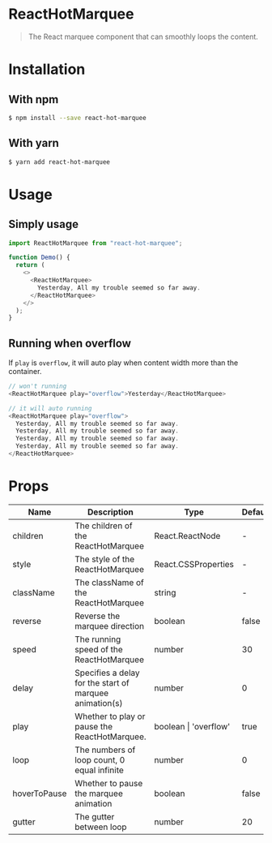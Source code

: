 

<Meta title="doc" component={ReactHotMarquee} />

# ReactHotMarquee

> The React marquee component that can smoothly loops the content.

# Installation

## With npm

```bash
$ npm install --save react-hot-marquee
```

## With yarn

```bash
$ yarn add react-hot-marquee
```

# Usage

## Simply usage

```javascript
import ReactHotMarquee from "react-hot-marquee";

function Demo() {
  return (
    <>
      <ReactHotMarquee>
        Yesterday, All my trouble seemed so far away.
      </ReactHotMarquee>
    </>
  );
}
```

## Running when overflow

If `play` is `overflow`, it will auto play when content width more than the container.

```javascript
// won't running
<ReactHotMarquee play="overflow">Yesterday</ReactHotMarquee>

// it will auto running
<ReactHotMarquee play="overflow">
  Yesterday, All my trouble seemed so far away.
  Yesterday, All my trouble seemed so far away.
  Yesterday, All my trouble seemed so far away.
  Yesterday, All my trouble seemed so far away.
</ReactHotMarquee>
```

# Props

| Name         | Description                                             | Type                  | Default |
| ------------ | ------------------------------------------------------- | --------------------- | ------- |
| children     | The children of the ReactHotMarquee                     | React.ReactNode       | -       |
| style        | The style of the ReactHotMarquee                        | React.CSSProperties   | -       |
| className    | The className of the ReactHotMarquee                    | string                | -       |
| reverse      | Reverse the marquee direction                           | boolean               | false   |
| speed        | The running speed of the ReactHotMarquee                | number                | 30      |
| delay        | Specifies a delay for the start of marquee animation(s) | number                | 0       |
| play         | Whether to play or pause the ReactHotMarquee.           | boolean \| 'overflow' | true    |
| loop         | The numbers of loop count, 0 equal infinite             | number                | 0       |
| hoverToPause | Whether to pause the marquee animation                  | boolean               | false   |
| gutter       | The gutter between loop                                 | number                | 20      |
